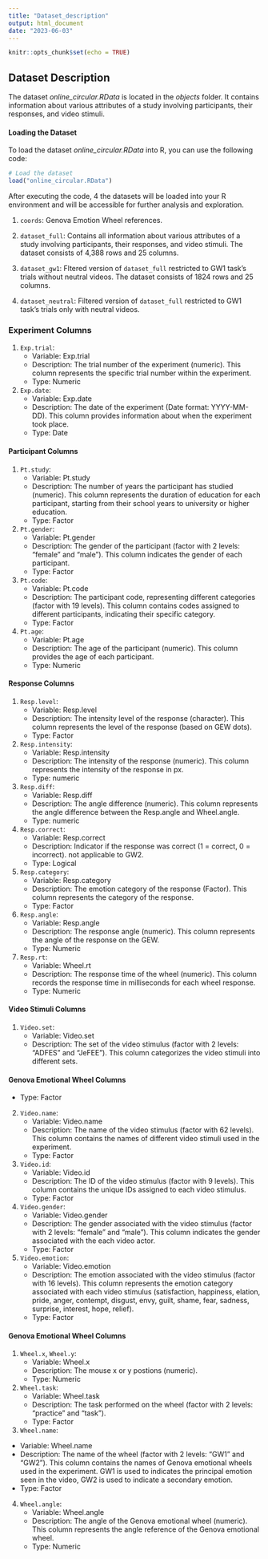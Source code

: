 ```yaml
---
title: "Dataset_description"
output: html_document
date: "2023-06-03"
---
```


```r
knitr::opts_chunk$set(echo = TRUE)
```

## Dataset Description

The dataset *online_circular.RData* is located in the *objects* folder. It contains information about various attributes of a study involving participants, their responses, and video stimuli.

#### Loading the Dataset

To load the dataset *online_circular.RData* into R, you can use the following code:

```r
# Load the dataset
load("online_circular.RData")
```

After executing the code, 4 the datasets will be loaded into your R environment and will be accessible for further analysis and exploration.

1. `coords`: Genova Emotion Wheel references.

2. `dataset_full`: Contains all information about various attributes of a study involving participants, their responses, and video stimuli. The dataset consists of 4,388 rows and 25 columns.

3. `dataset_gw1`: Fltered version of `dataset_full` restricted to GW1 task's trials without neutral videos. The dataset consists of 1824 rows and 25 columns.

4. `dataset_neutral`: Filtered version of `dataset_full` restricted to GW1 task's trials only with neutral videos.


### Experiment Columns

1. `Exp.trial`: 
   - Variable: Exp.trial
   - Description: The trial number of the experiment (numeric). This column represents the specific trial number within the experiment.
   - Type: Numeric

2. `Exp.date`: 
   - Variable: Exp.date
   - Description: The date of the experiment (Date format: YYYY-MM-DD). This column provides information about when the experiment took place.
   - Type: Date


#### Participant Columns

1. `Pt.study`: 
   - Variable: Pt.study
   - Description: The number of years the participant has studied (numeric). This column represents the duration of education for each participant, starting from their school years to university or higher education.
   - Type: Factor

2. `Pt.gender`: 
   - Variable: Pt.gender
   - Description: The gender of the participant (factor with 2 levels: "female" and "male"). This column indicates the gender of each participant.
   - Type: Factor

3. `Pt.code`: 
   - Variable: Pt.code
   - Description: The participant code, representing different categories (factor with 19 levels). This column contains codes assigned to different participants, indicating their specific category.
   - Type: Factor

4. `Pt.age`: 
   - Variable: Pt.age
   - Description: The age of the participant (numeric). This column provides the age of each participant.
   - Type: Numeric

#### Response Columns

1. `Resp.level`: 
   - Variable: Resp.level
   - Description: The intensity level of the response (character). This column represents the level of the response (based on GEW dots).
   - Type: Factor

2. `Resp.intensity`: 
   - Variable: Resp.intensity
   - Description: The intensity of the response (numeric). This column represents the intensity of the response in px.
   - Type: numeric

3. `Resp.diff`: 
   - Variable: Resp.diff
   - Description: The angle difference (numeric). This column represents the angle difference between the Resp.angle and Wheel.angle.
   - Type: numeric

4. `Resp.correct`: 
   - Variable: Resp.correct
   - Description: Indicator if the response was correct (1 = correct, 0 = incorrect). not applicable to GW2.
   - Type: Logical

5. `Resp.category`: 
   - Variable: Resp.category
   - Description: The emotion category of the response (Factor). This column represents the category of the response.
   - Type: Factor

6. `Resp.angle`: 
   - Variable: Resp.angle
   - Description: The response angle (numeric). This column represents the angle of the response on the GEW.
   - Type: Numeric
   
7. `Resp.rt`: 
   - Variable: Wheel.rt
   - Description: The response time of the wheel (numeric). This column records the response time in milliseconds for each wheel response.
   - Type: Numeric

#### Video Stimuli Columns

1. `Video.set`:
   - Variable: Video.set
   - Description: The set of the video stimulus (factor with 2 levels: "ADFES" and "JeFEE"). This column categorizes the video stimuli into different sets.

#### Genova Emotional Wheel Columns
   - Type: Factor

2. `Video.name`: 
   - Variable: Video.name
   - Description: The name of the video stimulus (factor with 62 levels). This column contains the names of different video stimuli used in the experiment.
   - Type: Factor

3. `Video.id`: 
   - Variable: Video.id
   - Description: The ID of the video stimulus (factor with 9 levels). This column contains the unique IDs assigned to each video stimulus.
   - Type: Factor

4. `Video.gender`: 
   - Variable: Video.gender
   - Description: The gender associated with the video stimulus (factor with 2 levels: "female" and "male"). This column indicates the gender associated with the each video actor.
   - Type: Factor

5. `Video.emotion`: 
   - Variable: Video.emotion
   - Description: The emotion associated with the video stimulus (factor with 16 levels). This column represents the emotion category associated with each video stimulus (satisfaction, happiness, elation, pride, anger, contempt, disgust, envy, guilt, shame, fear, sadness, surprise, interest, hope, relief).
   - Type: Factor

#### Genova Emotional Wheel Columns

1. `Wheel.x`, `Wheel.y`: 
   - Variable: Wheel.x
   - Description: The mouse x or y postions (numeric). 
   - Type: Numeric

2. `Wheel.task`: 
   - Variable: Wheel.task
   - Description: The task performed on the wheel (factor with 2 levels: "practice" and "task").
   - Type: Factor

3.  `Wheel.name`: 
   - Variable: Wheel.name
   - Description: The name of the wheel (factor with 2 levels: "GW1" and "GW2"). This column contains the names of Genova emotional wheels used in the experiment. GW1 is used to indicates the principal emotion seen in the video, GW2 is used to indicate a secondary emotion.
   - Type: Factor

4. `Wheel.angle`: 
   - Variable: Wheel.angle
   - Description: The angle of the Genova emotional wheel (numeric). This column represents the angle reference of the Genova emotional wheel.
   - Type: Numeric
